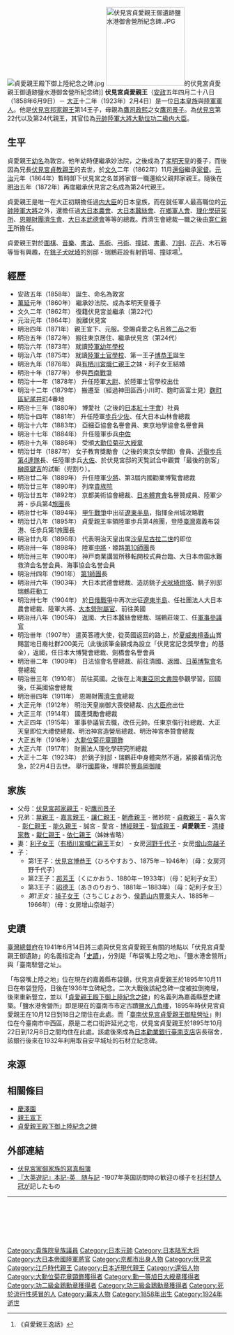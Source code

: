 {{東亞男性歷史人物
|名稱= 伏見宮貞愛親王
|身份=皇族、軍人
|國家= [[大日本帝國|大日本帝國]]
|時代= [[江戶時代|江戶]]、[[明治時代|明治]]、[[大正時代|大正]]
|主君 =
|屆數 =
|最高職務 = [[元帥_(日本)|元帥]][[陸軍大將|陸軍大將]]、[[内大臣府|内大臣]]
|前任 = 
|繼任 = 
|圖片名稱= HIH Fushimi Sadanaru.jpg
|圖片大小= 200px
|圖片說明= 第一師團長 陸軍中將 伏見宮貞愛親王
|姓 =
|名 =貞愛
|姓名 =
|封爵 =親王
|封號 =
|位階 =
|御稱號 =敦宮
|宮號1 =[[伏見宮|伏見宮]]
|法號 =
|院號 =
|其他名號 =
|出生日期= {{birth date|1858|6|9}}
|出生地點= [[京都|京都]]
|婚年 =1876年
|逝世日期= {{Death date and age|1923|2|4|1858|6|9}}
|逝世地點= [[千葉縣|千葉縣]]海上郡高神村(現在[[銚子市|銚子市]])
|墓葬= [[豐島岡墓地|豐島岡御陵]]
|祠廟 =
|父親=[[伏見宮邦家親王|伏見宮邦家親王]]
|母親=[[鷹司景子|鷹司景子]]
|養父=[[孝明天皇|孝明天皇]]
|正室= [[貞愛親王妃利子女王|利子女王]]
|側室= 女房[[河野千代子|河野千代子]]<br />女房[[增山奈越子|增山奈越子]]
|正室之父 =[[有栖川宮幟仁親王|有栖川宮幟仁親王]]
|同胞兄弟=[[伏見宮貞教親王|伏見宮貞教親王]]<br>[[喜久宮|喜久宮]]
|同胞姊妹=[[光宮碌子女王|光宮碌子女王]]<br>[[福喜宮文秀女王|福喜宮文秀女王]]<br>[[則子女王|則子女王]]<br>[[嘉世宮|嘉世宮]]<br>[[利宮|利宮]]
|庶兄弟=[[山階宮晃親王|山階宮晃親王]]（母[[藤木壽子|藤木壽子]]）<br>[[聖護院宮嘉言親王|聖護院宮嘉言親王]]（母藤木壽子）<br>[[曼殊院宮譲仁親王|曼殊院宮譲仁親王]]（母藤木壽子）<br>[[久邇宮朝彥親王|久邇宮朝彥親王]]（母[[鳥居小路信子|鳥居小路信子]]）<br>[[微妙院|微妙院]]（母[[近藤加壽尾|近藤加壽尾]]）<br>[[小松宮彰仁親王|小松宮彰仁親王]]（母[[堀内信子|堀内信子]]）<br>[[北白川宮能久親王|北白川宮能久親王]]（母堀内信子）<br>[[誠宮|誠宮]]（母堀内信子）<br>[[愛宮|愛宮]]（母堀内信子）<br>[[華頂宮博經親王|華頂宮博經親王]]（母堀内信子）<br>[[北白川宮智成親王|北白川宮智成親王]]（母[[伊丹吉子|伊丹吉子]]）<br>[[清棲家教|清棲家教]]（母伊丹吉子）<br>[[閑院宮載仁親王|閑院宮載仁親王]]（母伊丹吉子）<br>[[東伏見宮依仁親王|東伏見宮依仁親王]]（母伊丹吉子）
|庶姊妹=[[恒子女王|恒子女王]]（[[二条斉敬|二条斉敬]]妻，母[[上野寿野|上野寿野]]）<br>[[順子女王|順子女王]]（[[一条忠香|一条忠香]]妻，母[[中村杣|中村杣]]）<br>[[久我誓圓|久我誓圓]]（母中村杣）<br>[[和子女王|和子女王]]（[[大谷光勝妻|大谷光勝妻]]，母[[古山千惠|古山千惠]]）<br>[[菩提院|菩提院]]（母[[堀内信子|堀内信子]]）<br>[[節宮貴子女王|節宮貴子女王]]（[[松平忠敬|松平忠敬]]妻，母伊丹吉子）<br>[[歡樂院|歡樂院]]（母伊丹吉子）<br>[[多明宮|多明宮]]（母伊丹吉子）<br>[[萬千宮|萬千宮]]（母伊丹吉子）
|嫡子= [[邦芳王|邦芳王]]<br>[[昭徳王|昭徳王]]
|庶子= [[伏見宮博恭王|博恭王]]（母河野千代子）
|庶女= [[山内禎子|禎子女王]]（母增山奈越子）
|其他親屬 =
|經歷 = 
|著作 =
|注釋 =
}}
{{japanese|伏見宮貞愛親王|ふしみのみや さだなるしんのう|Hushiminomiya Sadanarushinnō}}
[[File:貞愛親王殿下御上陸紀念之碑.jpg|thumb]]
[[File:伏見宮貞愛親王御遺跡鹽水港御舍營所紀念碑.JPG|180px]]的伏見宮貞愛親王御遺跡鹽水港御舍營所紀念碑]]
'''伏見宮貞愛親王'''（[[安政|安政]]五年四月二十八日（1858年6月9日）－ [[大正|大正]]十二年（1923年）2月4日）是一位[[日本|日本]][[皇族|皇族]]與[[大日本帝國陸軍|陸軍]][[軍人|軍人]]。他是[[伏見宮邦家親王|伏見宮邦家親王]]第14王子，母親為[[鷹司政熙|鷹司政熙]]之女[[鷹司景子|鷹司景子]]。為[[伏見宮|伏見宮]]第22代以及第24代親王，其官位為[[元帥_(日本)|元帥]][[陸軍大將|陸軍大將]][[大勳位菊花章|大勳位]][[金鵄勳章|功二級]][[内大臣府|内大臣]]。

== 生平 ==
貞愛親王[[幼名|幼名]]為敦宮。他年幼時便繼承妙法院，之後成為了[[孝明天皇|孝明天皇]]的養子，而後因為兄長[[伏見宮貞教親王|伏見宮貞教親王]]的去世，於[[文久|文久]]二年（1862年）11月[[還俗|還俗]]繼承[[家督|家督]]。[[元治|元治]]元年（1864年）暫時卸下伏見宮之名並將家督一職還給父親邦家親王。隨後在[[明治|明治]]五年（1872年）再度繼承伏見宮之名成為第24代親王。

貞愛親王是唯一在大正初期擔任過[[内大臣府|内大臣]]的日本皇族，而在就任軍人最高職位的[[元帥_(日本)|元帥]][[陸軍大將|陸軍大將]]之外，還擔任過[[大日本農會|大日本農會]]、[[大日本蠶絲會|大日本蠶絲會]]、[[在鄉軍人會|在鄉軍人會]]、[[理化學研究所|理化學研究所]]、[[濟生會|恩賜財團濟生會]]、[[大日本武德會|大日本武德會]]等等的總裁。而濟生會總裁一職之後由[[寛仁親王|寛仁親王]]所擔任。

貞愛親王對於[[圍棋|圍棋]]、[[音樂|音樂]]、[[書法|書法]]、[[馬術|馬術]]、[[弓術|弓術]]、[[撞球|撞球]]、[[書畫|書畫]]、[[刀劍|刀劍]]、[[花卉|花卉]]、木石等等皆有興趣，在[[銚子市|銚子]][[犬吠埼|犬吠埼]]的別邸・瑞鶴莊設有射箭場、撞球場<ref>《貞愛親王逸話》</ref>。

== 經歷 ==
* 安政五年（1858年） 誕生、命名為敦宮
* [[萬延|萬延]]元年（1860年） 繼承妙法院、成為孝明天皇養子
* 文久二年（1862年） 復籍伏見宮並繼承（第22代）
* 元治元年（1864年） 脫離伏見宮
* 明治四年（1871年） 親王宣下、元服。受賜貞愛之名且敘[[二品|二品]]之銜
* 明治五年（1872年） 搬往東京居住、繼承伏見宮（第24代）
* 明治六年（1873年） 就讀[[陸軍幼年學校|陸軍幼年學校]]
* 明治八年（1875年） 就讀[[陸軍士官學校_(日本)|陸軍士官學校]]、第一王子[[伏見宮博恭王|博恭王]]誕生
* 明治九年（1876年） 與[[有栖川宮熾仁親王|有栖川宮熾仁親王]]之妹・利子女王結婚
* 明治十年（1877年） 參與[[西南戰爭|西南戰爭]]
* 明治十一年（1878年） 升任陸軍[[大尉|大尉]]、於陸軍士官學校出仕
* 明治十二年（1879年） 搬遷至（經過神田區西小川町、麴町區富士見）[[麴町|麴町區]][[紀尾井町|紀尾井町]]4番地
* 明治十三年（1880年） 博愛社（之後的[[日本紅十字會|日本紅十字會]]）社員
* 明治十四年（1881年） 升任陸軍[[歩兵|歩兵]][[少佐|少佐]]、任大日本山林會總裁
* 明治十六年（1883年） 亞細亞協會名譽會員、東京地學協會名譽會員
* 明治十七年（1884年） 升任陸軍歩兵[[中佐|中佐]]
* 明治十九年（1886年） 受頒[[大勳位菊花大綬章|大勳位菊花大綬章]]
* 明治廿年（1887年） 女子教育獎勵會（之後的東京女學館）會員、[[近衛歩兵第4連隊|近衛歩兵第4連隊]]長、任陸軍歩兵[[大佐|大佐]]、於伏見宮邸的天覧試合中觀賞「最後的劍客」[[榊原鍵吉|榊原鍵吉]]的試斬（兜割り）。
* 明治廿二年（1889年） 升任陸軍[[少將|少將]]、第3屆内國勸業博覧會總裁
* 明治廿三年（1890年） 列席[[貴族院_(日本)|貴族院]]
* 明治廿五年（1892年） 京都美術協會總裁、[[日本體育會|日本體育會]]名譽贊成員、陸軍少將・歩兵第4[[旅團|旅團]]長 
* 明治廿七年（1894年） [[甲午戰爭|甲午戰爭]]中出征[[遼東半島|遼東半島]]，指揮金州城攻略戰 
* 明治廿八年（1895年） 貞愛親王率領陸軍歩兵第4旅團，登陸[[臺灣|臺灣]]嘉義布袋港、任歩兵第1旅團長 
* 明治廿九年（1896年） 代表明治天皇出席[[沙皇|沙皇]][[尼古拉二世_(俄羅斯)|尼古拉二世]]的即位
* 明治卅一年（1898年） 陸軍[[中將|中將]]・姬路[[第10師團|第10師團]]長 
* 明治卅三年（1900年） 神戸商業講習所移転開校式典台臨、大日本帝国水難救済会名誉会員、海事協会名誉会員
* 明治卅四年（1901年） [[第1師團|第1師團]]長
* 明治卅六年（1903年） 大日本武德會總裁、造訪銚子[[犬吠埼燈塔|犬吠埼燈塔]]、銚子別邸瑞鶴莊動工 
* 明治卅七年（1904年） 於[[日俄戰爭|日俄戰爭]]中再次出征[[遼東半島|遼東半島]]、任社團法人大日本農會總裁、陸軍大將、[[大本營|大本營]][[附屬官|附屬官]]、前往美國
* 明治卅八年（1905年） 返國、大日本蠶絲會總裁、瑞鶴莊竣工、任[[軍事參議官|軍事參議官]]
* 明治卌年（1907年） 遣英答禮大使，從英國返回的路上，於[[夏威夷|夏威夷]][[檀香山|檀香山]]賞賜當地日裔社群200美元（此後該筆金額成為設立「伏見宮記念獎學會」的基金），返國，任日本大博覽會總裁、劍橋會名譽會員 
* 明治卌二年（1909年） 日法協會名譽總裁、前往清國、返國、[[日英博覧會_(1910年)|日英博覧會]]名譽總裁 
* 明治卌三年（1910年） 前往英國。之後在上海[[東亞同文書院|東亞同文書院]]參觀學習。回國後，任英國協會總裁
* 明治卌四年（1911年） 恩賜財團[[濟生會|濟生會]]總裁
* 大正元年（1912年） 明治天皇崩御大喪使總裁、[[内大臣府|内大臣府]]出仕 
* 大正三年（1914年） 國產獎勵會總裁
* 大正四年（1915年） 軍事參議官去職，改任元帥。任東京偕行社總裁、大正天皇即位大禮使總裁、明治神宮造營局總裁、明治神宮奉贊會總裁
* 大正五年（1916年） [[大勳位菊花章頸飾|大勳位菊花章頸飾]] 
* 大正六年（1917年） 財團法人理化學研究所總裁
* 大正十二年（1923年） 於銚子別邸・瑞鶴莊中身體突然不適，紧接着情況危急，於2月4日去世。 舉行[[國葬|國葬]]後，埋葬於[[豐島岡墓地|豐島岡御陵]]

== 家族 ==
* 父母：[[伏見宮邦家親王|伏見宮邦家親王]] - 妃[[鷹司景子|鷹司景子]]
* 兄弟：[[山階宮晃親王|晃親王]] - [[聖護院宮嘉言親王|嘉言親王]] - [[曼殊院宮讓仁入道親王|讓仁親王]] - [[久邇宮朝彥親王|朝彥親王]] - 微妙院 - [[伏見宮貞教親王|貞教親王]] - 喜久宮 - [[小松宮彰仁親王|彰仁親王]] - [[北白川宮能久親王|能久親王]] - 誠宮 - 愛宮 - [[華頂宮博經親王|博經親王]] - [[北白川宮智成親王|智成親王]] - '''貞愛親王''' - [[清棲家教|清棲家教]] - [[閑院宮載仁親王|載仁親王]] - [[東伏見宮依仁親王|依仁親王]]（姊妹省略）
* 妻：[[貞愛親王妃利子女王|利子女王]]（[[有栖川宮幟仁親王|有栖川宮幟仁親王]]王女） - 女房[[河野千代子|河野千代子]] - 女房[[增山奈越子|增山奈越子]]
* 子：
** 第1王子：[[伏見宮博恭王|伏見宮博恭王]]（ひろやすおう、1875年－1946年）（母：女房河野千代子）
** 第2王子：[[邦芳王|邦芳王]]（くにかおう、1880年－1933年）（母：妃利子女王）
** 第3王子：[[昭德王|昭德王]]（あきのりおう、1881年－1883年）（母：妃利子女王）
** ''第1王女''：[[山内禎子|禎子女王]]（さちこじょおう、[[侯爵|侯爵]][[山内豐景|山内豐景]]夫人、1885年－1966年）（母：女房增山奈越子）

== 史蹟 ==
[[臺灣總督府|臺灣總督府]]在1941年6月14日將三處與伏見宮貞愛親王有關的地點以「伏見宮貞愛親王御遺跡」的名義指定為「[[臺灣史蹟名勝天然紀念物|史蹟]]」，分別是「布袋嘴上陸之地」、「鹽水港舍營所」與「臺南駐營之址」{{r|林|page=222}}。

「布袋嘴上陸之地」位在現在的嘉義縣布袋鎮，伏見宮貞愛親王於1895年10月11日在布袋登陸，日後在1936年立碑紀念{{r|吳|page=95}}。二次大戰後該紀念碑一度被拉倒掩埋，後來重新豎立，並以「[[貞愛親王殿下御上陸紀念之碑|貞愛親王殿下御上陸紀念之碑]]」的名義列為嘉義縣歷史建築。「鹽水港舍營所」即是現在的臺南市市定古蹟[[鹽水八角樓|鹽水八角樓]]，1895年時伏見宮貞愛親王在10月12日到18日之間住在此處{{r|吳|page=98}}。而「[[臺南伏見宮貞愛親王御駐營址|臺南伏見宮貞愛親王御駐營址]]」則位在今臺南市中西區，原是二老口街許延光之宅，伏見宮貞愛親王於1895年10月22日到12月8日之間均住在此處{{r|吳|page=99}}。該處後來成為[[原日本勸業銀行臺南支店|日本勸業銀行臺南支店]]店長宿舍，該銀行後來在1932年利用取自安平城址的石材立紀念碑{{r|吳|page=99}}。

== 來源 ==
{{reflist|refs=
<ref name="林">{{cite book|author=林會承 |title=《臺灣文化資產保存史綱》|date=2011-04-01 |publisher=遠流 |isbn=978-957-32-6765-2 }}</ref>
<ref name="吳">{{cite book|author=吳永華 |title=《台灣歷史紀念物--日治時期台灣史蹟名勝與天然紀念物的故事》|date=2000-05-30 |location=臺中市 |publisher=晨星出版社 |isbn=957-583-860-2 }}</ref>
}}

== 相關條目 ==
{{commonscat|Prince Fushimi Sadanaru}}
* [[慶澤園|慶澤園]]
* [[親王宣下|親王宣下]]
* [[貞愛親王殿下御上陸紀念之碑|貞愛親王殿下御上陸紀念之碑]]

== 外部連結 ==
* [http://miyake.yaekumo.com/Fushimi.html 伏見宮家御家族的寫真相簿] {{Wayback|url=http://miyake.yaekumo.com/Fushimi.html |date=20190915211956 }}
*[https://dl.ndl.go.jp/info:ndljp/pid/767306/35 『大英遊記』本記-英　随与記] {{Wayback|url=https://dl.ndl.go.jp/info:ndljp/pid/767306/35 |date=20200820071404 }}-1907年英国訪問時の歓迎の様子を[[杉村楚人冠|杉村楚人冠]]が記したもの

----

{{Start box}}
{{S-hou|伏見宮家|1858年|6月9日|1923年|2月4日}}
  {{Succession box
    | title  = [[伏見宮|伏見宮]]
    | years  = 第22代：1862年 - 1864年<br />第24代：1872年 - 1923年
    | before = [[伏見宮貞教親王|貞教親王]]<br />邦家親王
    | after  = [[伏見宮邦家親王|邦家親王]]<br />[[伏見宮博恭王|博恭王]]
  }}
{{S-mil}}
  {{Succession box
    | title  = [[第10師團|第10師團長]]
    | years  = 初代：1898年10月1日 - 1901年4月2日
    | before = -
    | after  = [[川村景明|川村景明]]
  }}
  {{Succession box
    | title  = [[第1師團|第1師團長]]
    | years  = 第5代：1901年4月2日 - 1904年7月10日
    | before = 川村景明
    | after  = [[飯田俊助|飯田俊助]]
  }}
{{S-off}}
  {{Succession box
    | title  = [[内大臣府|内大臣]]
    | years  = 第4代：1912年 - 1915年
    | before = [[桂太郎|桂太郎]]
    | after  = [[大山巖|大山巖]]
  }}
{{End box}}
{{伏見宮}}
{{日本元帥}}
{{日本陸軍大將}}
{{Authority control}}
{{DEFAULTSORT:Fushimi-no-miya Sadanaru-Shinnō}}
[[Category:貴族院皇族議員|Category:貴族院皇族議員]]
[[Category:日本元帥|Category:日本元帥]]
[[Category:日本陆军大将|Category:日本陆军大将]]
[[Category:大日本帝國陸軍將官|Category:大日本帝國陸軍將官]]
[[Category:京都市出身人物|Category:京都市出身人物]]
[[Category:伏見宮|Category:伏見宮]]
[[Category:江戶時代親王|Category:江戶時代親王]]
[[Category:日本近現代親王|Category:日本近現代親王]]
[[Category:還俗人物|Category:還俗人物]]
[[Category:大勳位菊花章頸飾獲得者|Category:大勳位菊花章頸飾獲得者]]
[[Category:勳一等旭日大綬章獲得者|Category:勳一等旭日大綬章獲得者]]
[[Category:功二級金鵄勳章獲得者|Category:功二級金鵄勳章獲得者]]
[[Category:功三級金鵄勳章獲得者|Category:功三級金鵄勳章獲得者]]
[[Category:死於流行性感冒的人|Category:死於流行性感冒的人]]
[[Category:幕末人物|Category:幕末人物]]
[[Category:1858年出生|Category:1858年出生]]
[[Category:1924年逝世|Category:1924年逝世]]